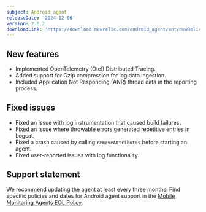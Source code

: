 ```yaml
---
subject: Android agent
releaseDate: '2024-12-06'
version: 7.6.2
downloadLink: 'https://download.newrelic.com/android_agent/ant/NewRelic_Android_Agent_7.6.2.zip'
---
```


## New features

- Implemented OpenTelemetry (Otel) Distributed Tracing.
- Added support for Gzip compression for log data ingestion.
- Included Application Not Responding (ANR) thread data in the reporting process.

## Fixed issues

- Fixed an issue with log instrumentation that caused build failures.
- Fixed an issue where throwable errors generated repetitive entries in Logcat.
- Fixed a crash caused by calling `removeAttributes` before starting an agent.
- Fixed user-reported issues with log functionality.

## Support statement

We recommend updating the agent at least every three months. Find specific policies and dates for Android agent support in the [Mobile Monitoring Agents EOL Policy](/docs/mobile-monitoring/new-relic-mobile/get-started/mobile-agents-eol-policy/#android-eol).
